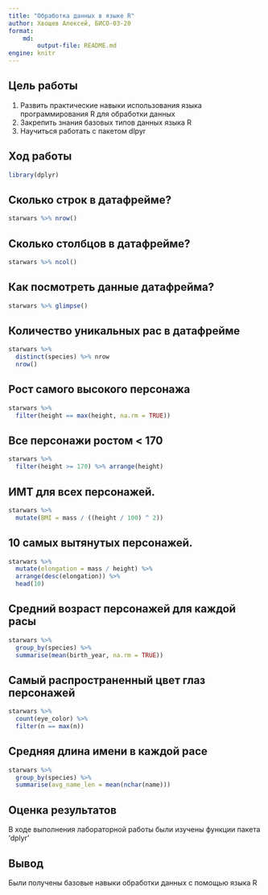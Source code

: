 ```yaml
---
title: "Обработка данных в языке R"
author: Хвощев Алексей, БИСО-03-20
format: 
    md:
        output-file: README.md
engine: knitr
---
```


## Цель работы

1.  Развить практические навыки использования языка программирования R для обработки данных
2.  Закрепить знания базовых типов данных языка R
3.  Научиться работать с пакетом dlpyr

## Ход работы

```r
library(dplyr)
```

## Сколько строк в датафрейме?

```r
starwars %>% nrow()
```

## Сколько столбцов в датафрейме?

```r
starwars %>% ncol()
```

## Как посмотреть данные датафрейма?

```r
starwars %>% glimpse()
```

## Количество уникальных рас в датафрейме

```r
starwars %>% 
  distinct(species) %>% nrow
  nrow()
```

## Рост самого высокого персонажа

```r
starwars %>%
  filter(height == max(height, na.rm = TRUE))
```

## Все персонажи ростом < 170

```r
starwars %>% 
  filter(height >= 170) %>% arrange(height)
```

## ИМТ для всех персонажей.

```r
starwars %>%
  mutate(BMI = mass / ((height / 100) ^ 2))
```

## 10 самых вытянутых персонажей.

```r
starwars %>%
  mutate(elongation = mass / height) %>%
  arrange(desc(elongation)) %>%
  head(10)
```

## Средний возраст персонажей для каждой расы

```r
starwars %>%
  group_by(species) %>%
  summarise(mean(birth_year, na.rm = TRUE))
```

## Самый распространенный цвет глаз персонажей

```r
starwars %>%
  count(eye_color) %>%
  filter(n == max(n))
```

## Средняя длина имени в каждой расе 

```r
starwars %>%
  group_by(species) %>%
  summarise(avg_name_len = mean(nchar(name)))
```

## Оценка результатов

В ходе выполнения лабораторной работы были изучены функции пакета 'dplyr'

## Вывод

Были получены базовые навыки обработки данных с помощью языка R
